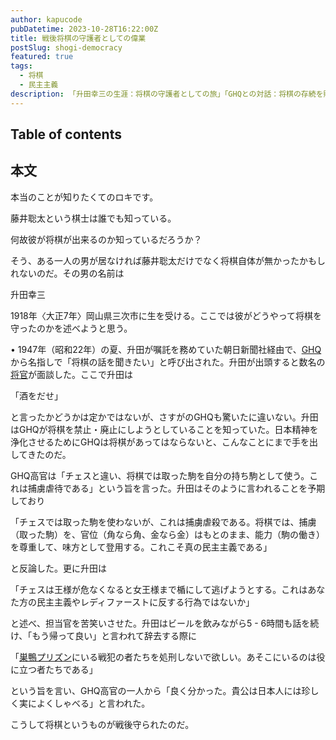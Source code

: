 ```yaml
---
author: kapucode
pubDatetime: 2023-10-28T16:22:00Z
title: 戦後将棋の守護者としての偉業
postSlug: shogi-democracy
featured: true
tags:
  - 将棋
  - 民主主義
description: 「升田幸三の生涯：将棋の守護者としての旅」「GHQとの対話：将棋の存続を賭けた升田幸三の決断」「将棋の真の民主主義：升田幸三のGHQへの反論」「升田幸三の使命：将棋の戦後復興と日本の文化保存」
---
```


## Table of contents

## 本文

本当のことが知りたくてのロキです。

藤井聡太という棋士は誰でも知っている。

何故彼が将棋が出来るのか知っているだろうか？

そう、ある一人の男が居なければ藤井聡太だけでなく将棋自体が無かったかもしれないのだ。その男の名前は

升田幸三

1918年〈大正7年〉岡山県三次市に生を受ける。ここでは彼がどうやって将棋を守ったのかを述べようと思う。

• 1947年（昭和22年）の夏、升田が嘱託を務めていた朝日新聞社経由で、[GHQ](https://ja.wikipedia.org/wiki/%E9%80%A3%E5%90%88%E5%9B%BD%E8%BB%8D%E6%9C%80%E9%AB%98%E5%8F%B8%E4%BB%A4%E5%AE%98%E7%B7%8F%E5%8F%B8%E4%BB%A4%E9%83%A8)から名指しで「将棋の話を聞きたい」と呼び出された。升田が出頭すると数名の[将官](https://ja.wikipedia.org/wiki/%E5%B0%86%E5%AE%98)が面談した。ここで升田は

「酒をだせ」

と言ったかどうかは定かではないが、さすがのGHQも驚いたに違いない。升田はGHQが将棋を禁止・廃止にしようとしていることを知っていた。日本精神を浄化させるためにGHQは将棋があってはならないと、こんなことにまで手を出してきたのだ。

GHQ高官は「チェスと違い、将棋では取った駒を自分の持ち駒として使う。これは捕虜虐待である」という旨を言った。升田はそのように言われることを予期しており

「チェスでは取った駒を使わないが、これは捕虜虐殺である。将棋では、捕虜（取った駒）を、官位（角なら角、金なら金）はもとのまま、能力（駒の働き）を尊重して、味方として登用する。これこそ真の民主主義である」

と反論した。更に升田は

「チェスは王様が危なくなると女王様まで楯にして逃げようとする。これはあなた方の民主主義やレディファーストに反する行為ではないか」

と述べ、担当官を苦笑いさせた。升田はビールを飲みながら5 - 6時間も話を続け、「もう帰って良い」と言われて辞去する際に

「[巣鴨プリズン](https://ja.wikipedia.org/wiki/%E5%B7%A3%E9%B4%A8%E6%8B%98%E7%BD%AE%E6%89%80)にいる戦犯の者たちを処刑しないで欲しい。あそこにいるのは役に立つ者たちである」

という旨を言い、GHQ高官の一人から「良く分かった。貴公は日本人には珍しく実によくしゃべる」と言われた。

こうして将棋というものが戦後守られたのだ。
